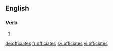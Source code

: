 ==English==

===Verb===
{{head|en}}

# {{en-third-person singular of|officiate}}

[[de:officiates]]
[[fr:officiates]]
[[sv:officiates]]
[[vi:officiates]]